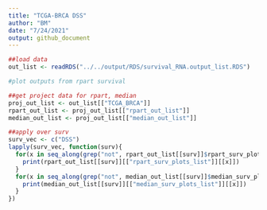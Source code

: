 ```yaml
---
title: "TCGA-BRCA DSS"
author: "BM"
date: "7/24/2021"
output: github_document
---
```


```r
##load data
out_list <- readRDS("../../output/RDS/survival_RNA.output_list.RDS")

#plot outputs from rpart survival

##get project data for rpart, median
proj_out_list <- out_list[["TCGA_BRCA"]]
rpart_out_list <- proj_out_list[["rpart_out_list"]]
median_out_list <- proj_out_list[["median_out_list"]]

##apply over surv
surv_vec <- c("DSS")
lapply(surv_vec, function(surv){
  for(x in seq_along(grep("not", rpart_out_list[[surv]]$rpart_surv_plots_list, invert = TRUE))){
    print(rpart_out_list[[surv]][["rpart_surv_plots_list"]][[x]])
  }
  for(x in seq_along(grep("not", median_out_list[[surv]]$median_surv_plots_list, invert = TRUE))){
    print(median_out_list[[surv]][["median_surv_plots_list"]][[x]])
  }
})
```
